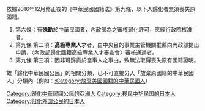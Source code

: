 依據2016年12月修正後的《中華民國國籍法》第九條，以下人歸化者無須喪失原國籍。
#第六條：有'''殊勳'''於中華民國者，內政部為之審核歸化許可，應經行政院核准者。
#第九條 第二項：'''高級專業人才'''者，由中央目的事業主管機關推薦向內政部提出申請，〈內政部歸化國籍高級專業人才審查會〉審核通過者。
#第九條 第三項：因非可歸責於當事人之事由，致無法取得喪失原有國籍證明。
故「歸化中華民國公民」的相關分類，已不可直接分入「放棄原國籍的中華民國人」分類內（例如：[[:Category:放棄美國國籍的中華民國人|:Category:放棄美國國籍的中華民國人]]）

[[Category:歸化中華民國公民的亞洲人|Category:歸化中華民國公民的亞洲人]]
[[Category:移民中华民国的日本人|Category:移民中华民国的日本人]]
[[Category:归化外国公民的日本人|Category:归化外国公民的日本人]]